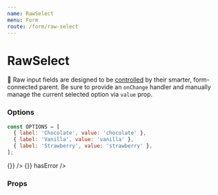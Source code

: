 ```yaml
---
name: RawSelect
menu: Form
route: /form/raw-select
---
```



# RawSelect

📣 Raw input fields are designed to be [controlled](https://reactjs.org/docs/forms.html#controlled-components) by their smarter, form-connected parent. Be sure to provide an `onChange` handler and manually manage the current selected option via `value` prop.

### Options

```jsx
const OPTIONS = [
  { label: 'Chocolate', value: 'chocolate' },
  { label: 'Vanilla', value: 'vanilla' },
  { label: 'Strawberry', value: 'strawberry' },
];
```

<Playground>
  <Label field="ice-cream" title="One True Ice Cream" supportingText="Select your favorite!" containsFieldGroup>
    <Box row align="space-between" maxWidth="350px">
      <RawSelect
        name="ice-cream"
        value="vanilla"
        options={[
          { label: 'Chocolate', value: 'chocolate' },
          { label: 'Vanilla', value: 'vanilla' },
          { label: 'Strawberry', value: 'strawberry' },
        ]}
        onChange={() => {}}
      />
      <RawSelect
        name="ice-cream"
        value="oops, error"
        options={[
          { label: 'Chocolate', value: 'chocolate' },
          { label: 'Vanilla', value: 'vanilla' },
          { label: 'Strawberry', value: 'strawberry' },
        ]}
        onChange={() => {}}
        hasError
      />
    </Box>
  </Label>
</Playground>

### Props

<Props of={RawSelect} />
